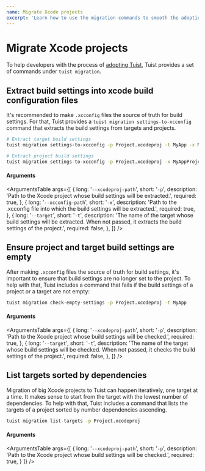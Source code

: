 ```yaml
---
name: Migrate Xcode projects
excerpt: 'Learn how to use the migration commands to smooth the adoption of Tuist from your projects.'
---
```


# Migrate Xcode projects

To help developers with the process of [adopting Tuist](/docs/usage/adoption-guidelines/),
Tuist provides a set of commands under `tuist migration`.

## Extract build settings into xcode build configuration files

It's recommended to make `.xcconfig` files the source of truth for build settings.
For that, Tuist provides a `tuist migration settings-to-xcconfig` command that extracts the build settings from targets and projects.

```bash
# Extract target build settings
tuist migration settings-to-xcconfig -p Project.xcodeproj -t MyApp -x MyApp.xcconfig

# Extract project build settings
tuist migration settings-to-xcconfig -p Project.xcodeproj -x MyAppProject.xcconfig
```

#### Arguments

<ArgumentsTable
  args={[
    {
      long: '`--xcodeproj-path`',
      short: '`-p`',
      description:
        'Path to the Xcode project whose build settings will be extracted.',
      required: true,
    },
    {
      long: '`--xcconfig-path`',
      short: '`-x`',
      description:
        'Path to the .xcconfig file into which the build settings will be extracted.',
      required: true,
    },
    {
      long: '`--target`',
      short: '`-t`',
      description:
        'The name of the target whose build settings will be extracted. When not passed, it extracts the build settings of the project.',
      required: false,
    },
  ]}
/>

## Ensure project and target build settings are empty

After making `.xcconfig` files the source of truth for build settings,
it's important to ensure that build settings are no longer set to the project.
To help with that, Tuist includes a command that fails if the build settings of a project or a target are not empty:

```bash
tuist migration check-empty-settings -p Project.xcodeproj -t MyApp
```

#### Arguments

<ArgumentsTable
  args={[
    {
      long: '`--xcodeproj-path`',
      short: '`-p`',
      description:
        'Path to the Xcode project whose build settings will be checked.',
      required: true,
    },
    {
      long: '`--target`',
      short: '`-t`',
      description:
        'The name of the target whose build settings will be checked. When not passed, it checks the build settings of the project.',
      required: false,
    },
  ]}
/>

## List targets sorted by dependencies

Migration of big Xcode projects to Tuist can happen iteratively, one target at a time. It makes sense to start from the target with the lowest number of dependencies.
To help with that, Tuist includes a command that lists the targets of a project sorted by number dependencies ascending. 

```bash
tuist migration list-targets -p Project.xcodeproj
```

#### Arguments

<ArgumentsTable
  args={[
    {
      long: '`--xcodeproj-path`',
      short: '`-p`',
      description:
        'Path to the Xcode project whose build settings will be checked.',
      required: true,
    }
  ]}
/>
